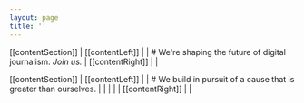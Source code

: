 ```yaml
---
layout: page
title: ''
---
```


[[contentSection]]
| [[contentLeft]]
| | # We're shaping the&nbsp;future of&nbsp;digital journalism. _Join us._
| [[contentRight]]
| | <Image filename="images/home-about-gnm.jpg" />

[[contentSection]]
| [[contentLeft]]
| | # We build in pursuit of a cause that is greater than ourselves.
| |
| | <LearnMoreButton linkUrl="https://www.theguardian.com" />
| [[contentRight]]
| |
